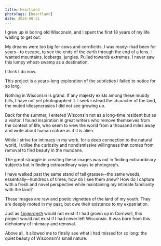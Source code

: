 ```yaml
---
title: Heartland
photoTags: [heartland]
date: 2020-08-31
---
```


I grew up in boring old Wisconsin, and I spent the first 18 years of my life waiting to get out.

My dreams were too big for cows and cornfields. I was ready--had been for years--to escape, to see the ends of the earth through the end of a lens. I wanted mountains, icebergs, jungles. Pulled towards extremes, I never saw this lumpy wheat-swamp as a destination.

I think I do now.

This project is a years-long exploration of the subtleties I failed to notice for so long.

Nothing in Wisconsin is grand. If any majesty exists among these muddy hills, I have not yet photographed it. I seek instead the character of the land, the muted idiosyncrasies I did not see growing up.

Back for the summer, I entered Wisconsin not as a long-time resident but as a visitor. I found inspiration in great writers who remove themselves from the context of life, who seem to view the world from a thousand miles away and write about human nature as if it is alien.

While I strive for intimacy in my work, for a deep connection to the natural world, I utilise the curiosity and nondismissive willingness that comes from removal to find beauty in the mundane.

The great struggle in creating these images was not in finding extraordinary subjects but in finding extraordinary ways to photograph.

I have walked past the same stand of tall grasses--the same weeds, essentially--hundreds of times; how do I see them anew? How do I capture with a fresh and novel perspective while maintaining my intimate familiarity with the land?

These images are raw and poetic vignettes of the land of my youth. They are deeply rooted in my past, but owe their existance to my expatriation.

Just as _[Lingermyth](/lingermyth)_ would not exist if I had grown up in Cornwall, this project would not exist if I had never left Wisconsin. It was born from this dichotomy of intimacy and removal.

Above all, it allowed me to finally see what I had missed for so long: the quiet beauty of Wisconsin's small nature.